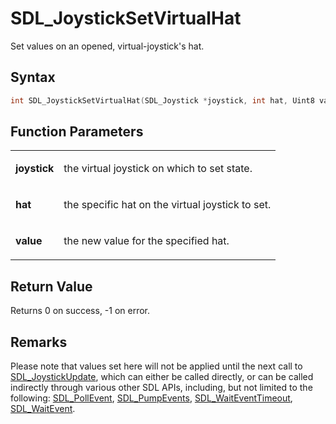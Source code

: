 = SDL_JoystickSetVirtualHat =

Set values on an opened, virtual-joystick's hat.

== Syntax ==

<syntaxhighlight lang='c'>
int SDL_JoystickSetVirtualHat(SDL_Joystick *joystick, int hat, Uint8 value);
</syntaxhighlight>

== Function Parameters ==

{|
|'''joystick'''
|the virtual joystick on which to set state.
|-
|'''hat'''
|the specific hat on the virtual joystick to set.
|-
|'''value'''
|the new value for the specified hat.
|}

== Return Value ==

Returns 0 on success, -1 on error.

== Remarks ==

Please note that values set here will not be applied until the next call to
[[SDL_JoystickUpdate]], which can either be called directly, or can be
called indirectly through various other SDL APIs, including, but not
limited to the following: [[SDL_PollEvent]], [[SDL_PumpEvents]],
[[SDL_WaitEventTimeout]], [[SDL_WaitEvent]].


